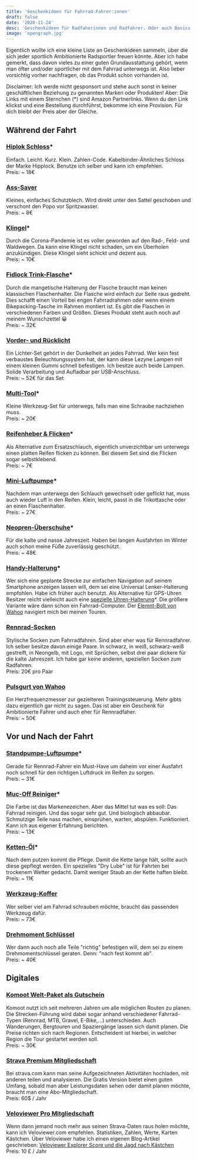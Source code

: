 ```yaml
---
title: 'Geschenkideen für Fahrrad-Fahrer:innen'
draft: false
date: '2020-11-24'
desc: 'Geschenkideen für Radfaherinnen und Radfahrer. Oder auch Basics die jeder vom Einsteiger bis zum ambitionierten Sport-Radler gebrauchen kann.'
image: 'opengraph.jpg'
---
```


Eigentlich wollte ich eine kleine Liste an Geschenkideen sammeln, über die sich jeder sportlich Ambitionierte Radsportler freuen könnte. Aber ich habe gemerkt, dass davon vieles zu einer guten Grundausstattung gehört, wenn man öfter und/oder sportlicher mit dem Fahrrad unterwegs ist. Also lieber vorsichtig vorher nachfragen, ob das Produkt schon vorhanden ist.

<p className="not-prose text-sm leading-tight">Disclaimer: Ich werde nicht gesponsort und stehe auch sonst in keiner geschäftlichen Beziehung zu genannten Marken oder Produkten! Aber: Die Links mit einem Sternchen (*) sind Amazon Partnerlinks. Wenn du den Link klickst und eine Bestellung durchführst, bekomme ich eine Provision. Für dich bleibt der Preis aber der Gleiche.</p>

## Während der Fahrt

### [Hiplok Schloss](https://amzn.to/3nW8gjM)*

Einfach. Leicht. Kurz. Klein. Zahlen-Code. Kabelbinder-Ähnliches Schloss der Marke Hipplock. Benutze ich selber und kann ich empfehlen.<br />
Preis: ~ 18€


### [Ass-Saver](https://www.bike-components.de/de/ASS-SAVERS/Regular-Schutzblech-p60172/)

Kleines, einfaches Schutzblech. Wird direkt unter den Sattel geschoben und verschont den Popo vor Spritzwasser.<br />
Preis: ~ 8€


### [Klingel](https://amzn.to/3q0qVgc)*

Durch die Corona-Pandemie ist es voller geworden auf den Rad-, Feld- und Waldwegen. Da kann eine Klingel nicht schaden, um ein Überholen anzukündigen. Diese Klingel sieht schickt und dezent aus.<br />
Preis: ~ 10€


### [Fidlock Trink-Flasche](https://amzn.to/2HwC5Ig)*

Durch die mangetische Halterung der Flasche braucht man keinen klassischen Flaschenhalter. Die Flasche wird einfach zur Seite raus gedreht. Dies schafft einen Vorteil bei engen Fahrradrahmen oder wenn einem Bikepacking-Tasche im Rahmen montiert ist. Es gibt die Flaschen in verschiedenen Farben und Größen. Dieses Produkt steht auch noch auf meinem Wunschzettel 😀<br />
Preis: ~ 32€


### [Vorder- und Rücklicht](https://www.fahrrad.de/lezyne-hecto-drive-40-ktv-drive-led-beleuchtungsset-M789131.html?vgid=G1100621&cgid=36914)

Ein Lichter-Set gehört in der Dunkelheit an jedes Fahrrad. Wer kein fest verbaustes Beleuchtungssystem hat, der kann diese Lezyne Lampen mit einem kleinen Gummi schnell befestigen. Ich besitze auch beide Lampen. Solide Verarbeitung und Aufladbar per USB-Anschluss.<br />
Preis: ~ 52€ für das Set


### [Multi-Tool](https://amzn.to/3fxAdeN)*

Kleine Werkzeug-Set für unterwegs, falls man eine Schraube nachziehen muss.<br />
Preis: ~ 20€


### [Reifenheber & Flicken](https://amzn.to/33dchbT)*

Als Alternative zum Ersatzschlauch, eigentlich unverzichtbar um unterwegs einen platten Reifen flicken zu können. Bei diesem Set sind die Flicken sogar selbstklebend.<br />
Preis: ~ 7€


### [Mini-Luftpumpe](https://amzn.to/3l20a7I)*

Nachdem man unterwegs den Schlauch gewechselt oder geflickt hat, muss auch wieder Luft in den Reifen. Klein, leicht, passt in die Trikottasche oder an einen Flaschenhalter.<br />
Preis: ~ 27€


### [Neopren-Überschuhe](https://amzn.to/3l2wJlC)*

Für die kalte und nasse Jahreszeit. Haben bei langen Ausfahrten im Winter auch schon meine Füße zuverlässig geschützt.<br />
Preis: ~ 48€


### [Handy-Halterung](https://amzn.to/3m0Ub48)*

Wer sich eine geplante Strecke zur einfachen Navigation auf seinem Smartphone anzeigen lassen will, dem sei eine Universal Lenker-Halterung empfohlen. Habe ich früher auch benutzt. Als Alternative für GPS-Uhren Besitzer reicht vielleicht auch eine [spezielle Uhren-Halterung](https://amzn.to/33cQiBT)*. Die größere Variante wäre dann schon ein Fahrrad-Computer. Der [Elemnt-Bolt von Wahoo](https://de-eu.wahoofitness.com/devices/bike-computers) navigiert mich bei meinen Touren.


### [Rennrad-Socken](https://fingerscrossed.design/de)

Stylische Socken zum Fahrradfahren. Sind aber eher was für Rennradfahrer. Ich selber besitze davon einige Paare. In schwarz, in weiß, schwarz-weiß gestreift, in Neongelb, mit Logo, mit Sprüchen, selbst drei paar dickere für die kalte Jahreszeit. Ich habe gar keine anderen, speziellen Socken zum Radfahren.<br />
Preis: 20€ pro Paar


### [Pulsgurt von Wahoo](https://de-eu.wahoofitness.com/devices/heart-rate-monitors/tickr/buy)

Ein Herzfrequenzmesser zur gezielteren Trainingssteuerung. Mehr gibts dazu eigentlich gar nicht zu sagen. Das ist aber ein Geschenk für Ambitionierte Fahrer und auch eher für Rennradfaher.<br />
Preis: ~ 50€



## Vor und Nach der Fahrt

### [Standpumpe-Luftpumpe](https://amzn.to/36Y9X9y)*

Gerade für Rennrad-Fahrer ein Must-Have um daheim vor einer Ausfahrt noch schnell für den richtigen Luftdruck im Reifen zu sorgen.<br />
Preis: ~ 31€


### [Muc-Off Reiniger](https://amzn.to/3l3ihKq)*

Die Farbe ist das Markenezeichen. Aber das Mittel tut was es soll: Das Fahrrad reinigen. Und das sogar sehr gut. Und biologisch abbaubar. Schmutzige Teile nass machen, einsprühen, warten, abspülen. Funktioniert. Kann ich aus eigener Erfahrung berichten.<br />
Preis: ~ 13€


### [Ketten-Öl](https://amzn.to/3m7Lqp2)*

Nach dem putzen kommt die Pflege. Damit die Kette lange hält, sollte auch diese gepflegt werden. Ein spezielles "Dry Lube" ist für Fahrten bei trockenem Wetter gedacht. Damit weniger Staub an der Kette haften bleibt.<br />
Preis: ~ 11€


### [Werkzeug-Koffer](https://www.bike-components.de/de/XLC/Werkzeugkoffer-TO-S61-p31304/)

Wer selber viel am Fahrrad schrauben möchte, braucht das passenden Werkzeug dafür.<br />
Preis: ~ 73€


### [Drehmoment Schlüssel](https://www.rosebikes.de/rose-2-24-nm-drehmomentschlussel-688275)

Wer dann auch noch alle Teile "richtig" befestigen will, dem sei zu einem Drehmomentschlüssel geraten. Denn: "nach fest kommt ab".<br />
Preis: ~ 40€



## Digitales

### [Komoot Welt-Paket als Gutschein](https://komoot.myshopify.com/products/komplett-paket)

Komoot nutzt ich seit mehreren Jahren um alle möglichen Routen zu planen. Die Strecken-Führung wird dabei sogar anhand verschiedener Fahrrad-Typen (Rennrad, MTB, Gravel, E-Bike,…) unterschieden. Auch Wanderungen, Bergtouren und Spaziergänge lassen sich damit planen. Die Preise richten sich nach Regionen. Entscheident ist hierbei, in welcher Region die Tour gestartet werden soll.<br />
Preis: ~ 30€


### [Strava Premium Mitgliedschaft](https://www.strava.com/summit/gift)

Bei strava.com kann man seine Aufgezeichneten Aktivitäten hochladen, mit anderen teilen und analysieren. Die Gratis Version bietet einen guten Umfang, sobald man aber Leistungsdaten sehen oder damit planen möchte, braucht man eine Abo-Mitgliedschaft.<br />
Preis: 60$ / Jahr


### [Veloviewer Pro Mitgliedschaft](https://blog.veloviewer.com/veloviewer-free-vs-pro/)

Wenn dann jemand noch mehr aus seinen Strava-Daten raus holen möchte, kann ich Veloviewer.com empfehlen. Statistiken, Zahlen, Werte, Karten Kästchen. Über Veloviewer habe ich einen eigenen Blog-Artikel geschrieben: [Veloviewer Explorer Score und die Jagd nach Kästchen](https://larswittenberg.de/blog/veloviewer-explorer-score)<br />
Preis: 10 £ / Jahr
